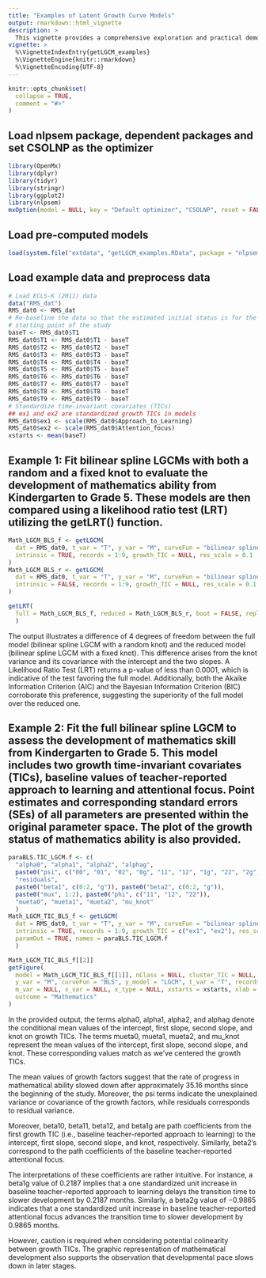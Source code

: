 ```yaml
---
title: "Examples of Latent Growth Curve Models"
output: rmarkdown::html_vignette
description: > 
  This vignette provides a comprehensive exploration and practical demonstrations of the `getLGCM()` function. This function is designed to construct Latent Growth Curve Models (LGCMs) using one of five different functional forms: linear, quadratic, negative exponential, Jenss-Bayley, and bilinear spline. Notably, the negative exponential, Jenss-Bayley, and bilinear spline LGCMs can be fitted as intrinsically nonlinear models. Moreover, the function provides the flexibility to be constructed with or without the incorporation of time-invariant covariates (TICs).
vignette: >
  %\VignetteIndexEntry{getLGCM_examples}
  %\VignetteEngine{knitr::rmarkdown}
  %\VignetteEncoding{UTF-8}
---
```


```r
knitr::opts_chunk$set(
  collapse = TRUE,
  comment = "#>"
)
```

## Load nlpsem package, dependent packages and set CSOLNP as the optimizer
```r
library(OpenMx)
library(dplyr)
library(tidyr)
library(stringr)
library(ggplot2)
library(nlpsem)
mxOption(model = NULL, key = "Default optimizer", "CSOLNP", reset = FALSE)
```

## Load pre-computed models
```r
load(system.file("extdata", "getLGCM_examples.RData", package = "nlpsem"))
```

## Load example data and preprocess data
```r
# Load ECLS-K (2011) data
data("RMS_dat")
RMS_dat0 <- RMS_dat
# Re-baseline the data so that the estimated initial status is for the
# starting point of the study
baseT <- RMS_dat0$T1
RMS_dat0$T1 <- RMS_dat0$T1 - baseT
RMS_dat0$T2 <- RMS_dat0$T2 - baseT
RMS_dat0$T3 <- RMS_dat0$T3 - baseT
RMS_dat0$T4 <- RMS_dat0$T4 - baseT
RMS_dat0$T5 <- RMS_dat0$T5 - baseT
RMS_dat0$T6 <- RMS_dat0$T6 - baseT
RMS_dat0$T7 <- RMS_dat0$T7 - baseT
RMS_dat0$T8 <- RMS_dat0$T8 - baseT
RMS_dat0$T9 <- RMS_dat0$T9 - baseT
# Standardize time-invariant covariates (TICs)
## ex1 and ex2 are standardized growth TICs in models
RMS_dat0$ex1 <- scale(RMS_dat0$Approach_to_Learning)
RMS_dat0$ex2 <- scale(RMS_dat0$Attention_focus)
xstarts <- mean(baseT)
```

## Example 1: Fit bilinear spline LGCMs with both a random and a fixed knot to evaluate the development of mathematics ability from Kindergarten to Grade 5. These models are then compared using a likelihood ratio test (LRT) utilizing the getLRT() function.
```r
Math_LGCM_BLS_f <- getLGCM(
  dat = RMS_dat0, t_var = "T", y_var = "M", curveFun = "bilinear spline",
  intrinsic = TRUE, records = 1:9, growth_TIC = NULL, res_scale = 0.1
)
Math_LGCM_BLS_r <- getLGCM(
  dat = RMS_dat0, t_var = "T", y_var = "M", curveFun = "bilinear spline",
  intrinsic = FALSE, records = 1:9, growth_TIC = NULL, res_scale = 0.1
)
```

```r
getLRT(
  full = Math_LGCM_BLS_f, reduced = Math_LGCM_BLS_r, boot = FALSE, replications = NA
  )
```

The output illustrates a difference of $4$ degrees of freedom between the full model (bilinear spline LGCM with a random knot) and the reduced model (bilinear spline LGCM with a fixed knot). This difference arises from the knot variance and its covariance with the intercept and the two slopes. A Likelihood Ratio Test (LRT) returns a p-value of less than $0.0001$, which is indicative of the test favoring the full model. Additionally, both the Akaike Information Criterion (AIC) and the Bayesian Information Criterion (BIC) corroborate this preference, suggesting the superiority of the full model over the reduced one.

## Example 2: Fit the full bilinear spline LGCM to assess the development of mathematics skill from Kindergarten to Grade 5. This model includes two growth time-invariant covariates (TICs), baseline values of teacher-reported approach to learning and attentional focus. Point estimates and corresponding standard errors (SEs) of all parameters are presented within the original parameter space. The plot of the growth status of mathematics ability is also provided.
```r
paraBLS.TIC_LGCM.f <- c(
  "alpha0", "alpha1", "alpha2", "alphag", 
  paste0("psi", c("00", "01", "02", "0g", "11", "12", "1g", "22", "2g", "gg")),
  "residuals", 
  paste0("beta1", c(0:2, "g")), paste0("beta2", c(0:2, "g")),
  paste0("mux", 1:2), paste0("phi", c("11", "12", "22")), 
  "mueta0", "mueta1", "mueta2", "mu_knot"
  )
Math_LGCM_TIC_BLS_f <- getLGCM(
  dat = RMS_dat0, t_var = "T", y_var = "M", curveFun = "bilinear spline",
  intrinsic = TRUE, records = 1:9, growth_TIC = c("ex1", "ex2"), res_scale = 0.1, 
  paramOut = TRUE, names = paraBLS.TIC_LGCM.f
  )
```

```r
Math_LGCM_TIC_BLS_f[[2]]
getFigure(
  model = Math_LGCM_TIC_BLS_f[[1]], nClass = NULL, cluster_TIC = NULL, sub_Model = "LGCM",
  y_var = "M", curveFun = "BLS", y_model = "LGCM", t_var = "T", records = 1:9,
  m_var = NULL, x_var = NULL, x_type = NULL, xstarts = xstarts, xlab = "Month",
  outcome = "Mathematics"
)
```

In the provided output, the terms alpha0, alpha1, alpha2, and alphag denote the conditional mean values of the intercept, first slope, second slope, and knot on growth TICs. The terms mueta0, mueta1, mueta2, and mu_knot represent the mean values of the intercept, first slope, second slope, and knot. These corresponding values match as we've centered the growth TICs.

The mean values of growth factors suggest that the rate of progress in mathematical ability slowed down after approximately 35.16 months since the beginning of the study. Moreover, the psi terms indicate the unexplained variance or covariance of the growth factors, while residuals corresponds to residual variance.

Moreover, beta10, beta11, beta12, and beta1g are path coefficients from the first growth TIC (i.e., baseline teacher-reported approach to learning) to the intercept, first slope, second slope, and knot, respectively. Similarly, beta2's correspond to the path coefficients of the baseline teacher-reported attentional focus.

The interpretations of these coefficients are rather intuitive. For instance, a beta1g value of $0.2187$ implies that a one standardized unit increase in baseline teacher-reported approach to learning delays the transition time to slower development by $0.2187$ months. Similarly, a beta2g value of $-0.9865$ indicates that a one standardized unit increase in baseline teacher-reported attentional focus advances the transition time to slower development by $0.9865$ months.

However, caution is required when considering potential colinearity between growth TICs. The graphic representation of mathematical development also supports the observation that developmental pace slows down in later stages.
